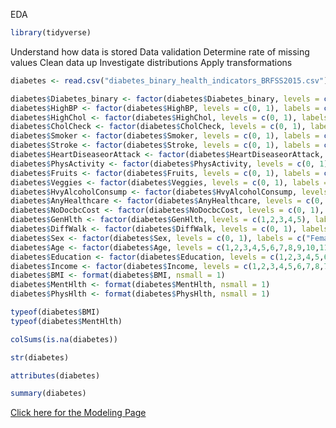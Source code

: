 EDA
```r
library(tidyverse)
```
Understand how data is stored
Data validation
Determine rate of missing values
Clean data up 
Investigate distributions
Apply transformations
```r
diabetes <- read.csv("diabetes_binary_health_indicators_BRFSS2015.csv")
```

```r
diabetes$Diabetes_binary <- factor(diabetes$Diabetes_binary, levels = c(0, 1, 2), labels = c("No diabetes", "prediabetes", "diabetes"))
diabetes$HighBP <- factor(diabetes$HighBP, levels = c(0, 1), labels = c("No high BP", "High BP"))
diabetes$HighChol <- factor(diabetes$HighChol, levels = c(0, 1), labels = c("No high cholesterol", "High cholesterol"))
diabetes$CholCheck <- factor(diabetes$CholCheck, levels = c(0, 1), labels = c("No chol check in 5 years", "Yes chol check in 5 years"))
diabetes$Smoker <- factor(diabetes$Smoker, levels = c(0, 1), labels = c("No", "Yes"))
diabetes$Stroke <- factor(diabetes$Stroke, levels = c(0, 1), labels = c("No", "Yes"))
diabetes$HeartDiseaseorAttack <- factor(diabetes$HeartDiseaseorAttack, levels = c(0, 1), labels = c("No", "Yes"))
diabetes$PhysActivity <- factor(diabetes$PhysActivity, levels = c(0, 1), labels = c("No", "Yes"))
diabetes$Fruits <- factor(diabetes$Fruits, levels = c(0, 1), labels = c("No", "Yes"))
diabetes$Veggies <- factor(diabetes$Veggies, levels = c(0, 1), labels = c("No", "Yes"))
diabetes$HvyAlcoholConsump <- factor(diabetes$HvyAlcoholConsump, levels = c(0, 1), labels = c("No", "Yes"))
diabetes$AnyHealthcare <- factor(diabetes$AnyHealthcare, levels = c(0, 1), labels = c("No", "Yes"))
diabetes$NoDocbcCost <- factor(diabetes$NoDocbcCost, levels = c(0, 1), labels = c("No", "Yes"))
diabetes$GenHlth <- factor(diabetes$GenHlth, levels = c(1,2,3,4,5), labels = c("Excellent", "Very good", "Good", "Fair", "Poor"))
diabetes$DiffWalk <- factor(diabetes$DiffWalk, levels = c(0, 1), labels = c("No", "Yes"))
diabetes$Sex <- factor(diabetes$Sex, levels = c(0, 1), labels = c("Female", "Male"))
diabetes$Age <- factor(diabetes$Age, levels = c(1,2,3,4,5,6,7,8,9,10,11,12,13), labels = c("Age 18 to 24","Age 25 to 29","Age 30 to 34","Age 35 to 39","Age 40 to 44","Age 45 to 49","Age 50 to 54","Age 55 to 59","Age 60 to 64","Age 65 to 69","Age 70 to 74","Age 75 to 79","Age 80 or older"))
diabetes$Education <- factor(diabetes$Education, levels = c(1,2,3,4,5,6,9), labels = c("Never attended school or only kindergarten","Grades 1 through 8 (Elementary)", "Grades 9 through 11 (Some high school)", "Grade 12 or GED (High school graduate)", "College 1 year to 3 years (Some college or technical school)", "College 4 years or more (College graduate)", "Refused"))
diabetes$Income <- factor(diabetes$Income, levels = c(1,2,3,4,5,6,7,8,77,99), labels = c("Less than $10,000", "Less than $15,000 ($10,000 to less than $15,000)", "Less than $20,000 ($15,000 to less than $20,000)", "Less than $25,000 ($20,000 to less than $25,000)", "Less than $35,000 ($25,000 to less than $35,000)", "Less than $50,000 ($35,000 to less than $50,000)", "Less than $75,000 ($50,000 to less than $75,000)", "$75,000 or more", "Don’t know/Not sure", "Refused"))
diabetes$BMI <- format(diabetes$BMI, nsmall = 1)
diabetes$MentHlth <- format(diabetes$MentHlth, nsmall = 1)
diabetes$PhysHlth <- format(diabetes$PhysHlth, nsmall = 1)
```


```r
typeof(diabetes$BMI)
typeof(diabetes$MentHlth)
```

```r
colSums(is.na(diabetes))
```

```r
str(diabetes)
```

```r
attributes(diabetes)
```

```r
summary(diabetes)
```
















[Click here for the Modeling Page](Modeling.html)
